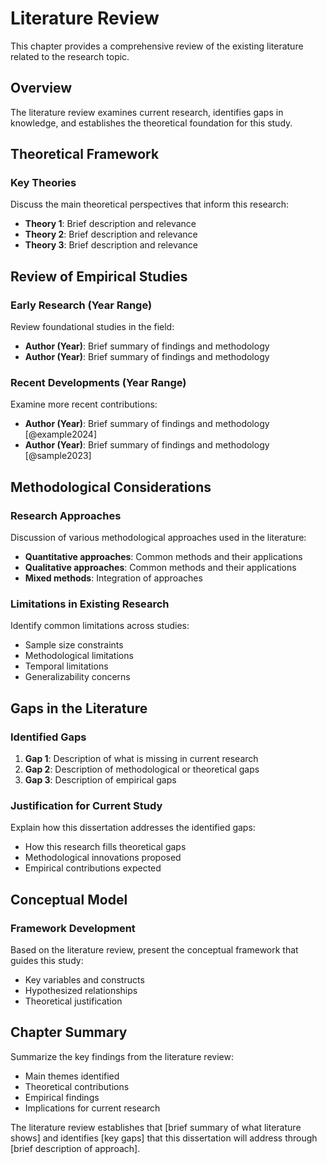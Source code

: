 # Literature Review

This chapter provides a comprehensive review of the existing literature related to the research topic.

## Overview

The literature review examines current research, identifies gaps in knowledge, and establishes the theoretical foundation for this study.

## Theoretical Framework

### Key Theories

Discuss the main theoretical perspectives that inform this research:

- **Theory 1**: Brief description and relevance
- **Theory 2**: Brief description and relevance
- **Theory 3**: Brief description and relevance

## Review of Empirical Studies

### Early Research (Year Range)

Review foundational studies in the field:

- **Author (Year)**: Brief summary of findings and methodology
- **Author (Year)**: Brief summary of findings and methodology

### Recent Developments (Year Range)

Examine more recent contributions:

- **Author (Year)**: Brief summary of findings and methodology [@example2024]
- **Author (Year)**: Brief summary of findings and methodology [@sample2023]

## Methodological Considerations

### Research Approaches

Discussion of various methodological approaches used in the literature:

- **Quantitative approaches**: Common methods and their applications
- **Qualitative approaches**: Common methods and their applications
- **Mixed methods**: Integration of approaches

### Limitations in Existing Research

Identify common limitations across studies:

- Sample size constraints
- Methodological limitations
- Temporal limitations
- Generalizability concerns

## Gaps in the Literature

### Identified Gaps

1. **Gap 1**: Description of what is missing in current research
2. **Gap 2**: Description of methodological or theoretical gaps
3. **Gap 3**: Description of empirical gaps

### Justification for Current Study

Explain how this dissertation addresses the identified gaps:

- How this research fills theoretical gaps
- Methodological innovations proposed
- Empirical contributions expected

## Conceptual Model

### Framework Development

Based on the literature review, present the conceptual framework that guides this study:

- Key variables and constructs
- Hypothesized relationships
- Theoretical justification

## Chapter Summary

Summarize the key findings from the literature review:

- Main themes identified
- Theoretical contributions
- Empirical findings
- Implications for current research

The literature review establishes that [brief summary of what literature shows] and identifies [key gaps] that this dissertation will address through [brief description of approach].
